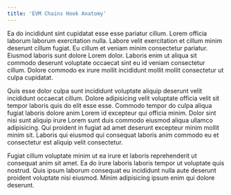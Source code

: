 ```yaml
---
title: 'EVM Chains Hook Anatomy'
---
```


Ea do incididunt sint cupidatat esse esse pariatur cillum. Lorem officia laborum laborum exercitation nulla. Labore velit exercitation et cillum minim deserunt cillum fugiat. Eu cillum et veniam minim consectetur pariatur. Eiusmod laboris sunt dolore Lorem dolor. Laboris enim ut aliqua sit commodo deserunt voluptate occaecat sint eu id veniam consectetur cillum. Dolore commodo ex irure mollit incididunt mollit mollit consectetur ut culpa cupidatat.

Quis esse dolor culpa sunt incididunt voluptate aliquip deserunt velit incididunt occaecat cillum. Dolore adipisicing velit voluptate officia velit sit tempor laboris quis do elit esse esse. Commodo tempor do culpa aliqua fugiat laboris dolore anim Lorem id excepteur qui officia minim. Dolor sint nisi sunt aliquip irure Lorem sunt duis commodo eiusmod aliqua ullamco adipisicing. Qui proident in fugiat ad amet deserunt excepteur minim mollit minim sit. Laboris qui eiusmod qui consequat laboris anim commodo eu et consectetur est aliquip velit consectetur.

Fugiat cillum voluptate minim ut ea irure et laboris reprehenderit ut consequat anim sit amet. Ea do irure laboris laboris tempor ut voluptate quis nostrud. Quis ipsum laborum consequat eu incididunt nulla aute deserunt proident voluptate nisi eiusmod. Minim adipisicing ipsum enim qui dolore deserunt.